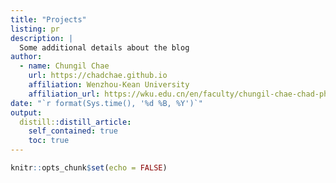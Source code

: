 ```yaml
---
title: "Projects"
listing: pr
description: |
  Some additional details about the blog
author:
  - name: Chungil Chae
    url: https://chadchae.github.io
    affiliation: Wenzhou-Kean University
    affiliation_url: https://wku.edu.cn/en/faculty/chungil-chae-chad-ph-d/
date: "`r format(Sys.time(), '%d %B, %Y')`"
output:
  distill::distill_article:
    self_contained: true
    toc: true
---
```


```r
knitr::opts_chunk$set(echo = FALSE)
```

